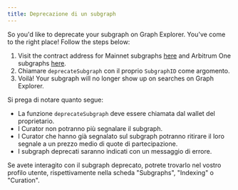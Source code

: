 ```yaml
---
title: Deprecazione di un subgraph
---
```


So you'd like to deprecate your subgraph on Graph Explorer. You've come to the right place! Follow the steps below:

1. Visit the contract address for Mainnet subgraphs [here](https://etherscan.io/address/0xadca0dd4729c8ba3acf3e99f3a9f471ef37b6825#writeProxyContract) and Arbitrum One subgraphs [here](https://arbiscan.io/address/0xec9A7fb6CbC2E41926127929c2dcE6e9c5D33Bec#writeProxyContract).
2. Chiamare `deprecateSubgraph` con il proprio `SubgraphID` come argomento.
3. Voilà! Your subgraph will no longer show up on searches on Graph Explorer.

Si prega di notare quanto segue:

- La funzione `deprecateSubgraph` deve essere chiamata dal wallet del proprietario.
- I Curator non potranno più segnalare il subgraph.
- I Curator che hanno già segnalato sul subgraph potranno ritirare il loro segnale a un prezzo medio di quote di partecipazione.
- I subgraph deprecati saranno indicati con un messaggio di errore.

Se avete interagito con il subgraph deprecato, potrete trovarlo nel vostro profilo utente, rispettivamente nella scheda "Subgraphs", "Indexing" o "Curation".
